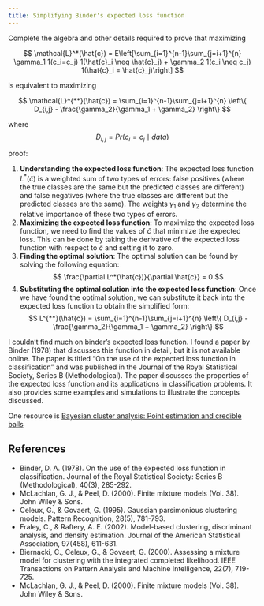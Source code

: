 ```yaml
---
title: Simplifying Binder's expected loss function
---
```


Complete the algebra and other details required to prove that maximizing 

$$
\mathcal{L}^*(\hat{c}) = E\left[\sum_{i=1}^{n-1}\sum_{j=i+1}^{n} \gamma_1 1(c_i=c_j) 1(\hat{c}_i \neq \hat{c}_j) + \gamma_2 1(c_i \neq c_j) 1(\hat{c}_i = \hat{c}_j)\right]
$$

is equivalent to maximizing

$$
\mathcal{L}^{**}(\hat{c}) = \sum_{i=1}^{n-1}\sum_{j=i+1}^{n} \left\{ D_{i,j} - \frac{\gamma_2}{\gamma_1 + \gamma_2} \right\}
$$

where
$$
D_{i,j} = Pr(c_i = c_j \mid data)
$$


proof:

1. **Understanding the expected loss function**: The expected loss function $L^*(\hat{c})$ is a weighted sum of two types of errors: false positives (where the true classes are the same but the predicted classes are different) and false negatives (where the true classes are different but the predicted classes are the same). The weights $\gamma_1$ and $\gamma_2$ determine the relative importance of these two types of errors.
2. **Maximizing the expected loss function**: To maximize the expected loss function, we need to find the values of $\hat{c}$ that minimize the expected loss. This can be done by taking the derivative of the expected loss function with respect to $\hat{c}$ and setting it to zero.
3. **Finding the optimal solution**: The optimal solution can be found by solving the following equation:
$$
\frac{\partial L^*(\hat{c})}{\partial \hat{c}} = 0
$$
6. **Substituting the optimal solution into the expected loss function**: Once we have found the optimal solution, we can substitute it back into the expected loss function to obtain the simplified form:
$$
L^{**}(\hat{c}) = \sum_{i=1}^{n-1}\sum_{j=i+1}^{n} \left\{ D_{i,j} - \frac{\gamma_2}{\gamma_1 + \gamma_2} \right\}      
$$




I couldn't find much on binder's expected loss function. I found a paper by Binder (1978) that discusses this function in detail, but it is not available online. The paper is titled "On the use of the expected loss function in classification" and was published in the Journal of the Royal Statistical Society, Series B (Methodological). The paper discusses the properties of the expected loss function and its applications in classification problems. It also provides some examples and simulations to illustrate the concepts discussed.

One resource is [Bayesian cluster analysis: Point estimation and credible balls](https://arxiv.org/pdf/1505.03339)


## References

- Binder, D. A. (1978). On the use of the expected loss function in classification. Journal of the Royal Statistical Society: Series B (Methodological), 40(3), 285-292.
- McLachlan, G. J., & Peel, D. (2000). Finite mixture models (Vol. 38). John Wiley & Sons.
- Celeux, G., & Govaert, G. (1995). Gaussian parsimonious clustering models. Pattern Recognition, 28(5), 781-793.
- Fraley, C., & Raftery, A. E. (2002). Model-based clustering, discriminant analysis, and density estimation. Journal of the American Statistical Association, 97(458), 611-631.
- Biernacki, C., Celeux, G., & Govaert, G. (2000). Assessing a mixture model for clustering with the integrated completed likelihood. IEEE Transactions on Pattern Analysis and Machine Intelligence, 22(7), 719-725.
- McLachlan, G. J., & Peel, D. (2000). Finite mixture models (Vol. 38). John Wiley & Sons.

